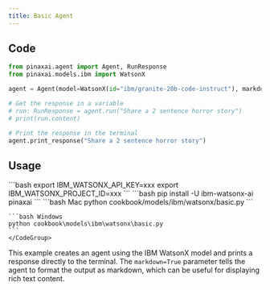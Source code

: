 ```yaml
---
title: Basic Agent
---
```


## Code

```python cookbook/models/ibm/watsonx/basic.py
from pinaxai.agent import Agent, RunResponse
from pinaxai.models.ibm import WatsonX

agent = Agent(model=WatsonX(id="ibm/granite-20b-code-instruct"), markdown=True)

# Get the response in a variable
# run: RunResponse = agent.run("Share a 2 sentence horror story")
# print(run.content)

# Print the response in the terminal
agent.print_response("Share a 2 sentence horror story")
```

## Usage

<Steps>
  <Snippet file="create-venv-step.mdx" />

  <Step title="Set your API key">
    ```bash
    export IBM_WATSONX_API_KEY=xxx
    export IBM_WATSONX_PROJECT_ID=xxx
    ```
  </Step>

  <Step title="Install libraries">
    ```bash
    pip install -U ibm-watsonx-ai pinaxai
    ```
  </Step>

  <Step title="Run Agent">
    <CodeGroup>
    ```bash Mac
    python cookbook/models/ibm/watsonx/basic.py
    ```

    ```bash Windows
    python cookbook\models\ibm\watsonx\basic.py
    ```
    </CodeGroup>
  </Step>
</Steps>

This example creates an agent using the IBM WatsonX model and prints a response directly to the terminal. The `markdown=True` parameter tells the agent to format the output as markdown, which can be useful for displaying rich text content. 